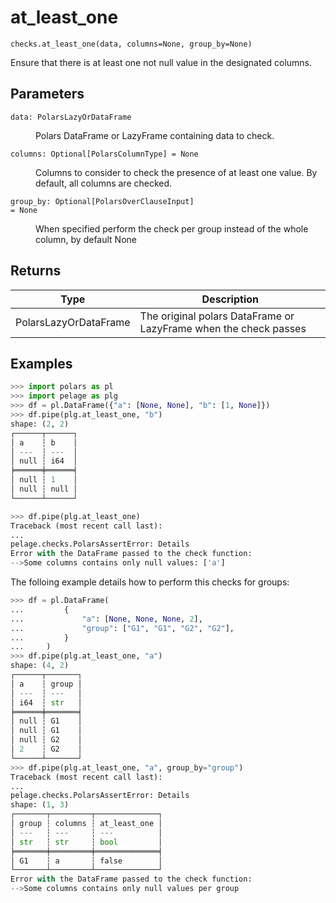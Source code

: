 # at_least_one { #pelage.checks.at_least_one }

`checks.at_least_one(data, columns=None, group_by=None)`

Ensure that there is at least one not null value in the designated columns.

## Parameters

<code><span class="parameter-name">data</span><span class="parameter-annotation-sep">:</span> <span class="parameter-annotation">PolarsLazyOrDataFrame</span></code>

:   Polars DataFrame or LazyFrame containing data to check.

<code><span class="parameter-name">columns</span><span class="parameter-annotation-sep">:</span> <span class="parameter-annotation">Optional\[PolarsColumnType\]</span> <span class="parameter-default-sep">=</span> <span class="parameter-default">None</span></code>

:   Columns to consider to check the presence of at least one value.
    By default, all columns are checked.

<code><span class="parameter-name">group_by</span><span class="parameter-annotation-sep">:</span> <span class="parameter-annotation">Optional\[PolarsOverClauseInput\]</span> <span class="parameter-default-sep">=</span> <span class="parameter-default">None</span></code>

:   When specified perform the check per group instead of the whole column,
    by default None

## Returns

| Type                  | Description                                                      |
|-----------------------|------------------------------------------------------------------|
| PolarsLazyOrDataFrame | The original polars DataFrame or LazyFrame when the check passes |

## Examples

```python
>>> import polars as pl
>>> import pelage as plg
>>> df = pl.DataFrame({"a": [None, None], "b": [1, None]})
>>> df.pipe(plg.at_least_one, "b")
shape: (2, 2)
┌──────┬──────┐
│ a    ┆ b    │
│ ---  ┆ ---  │
│ null ┆ i64  │
╞══════╪══════╡
│ null ┆ 1    │
│ null ┆ null │
└──────┴──────┘
```

```python
>>> df.pipe(plg.at_least_one)
Traceback (most recent call last):
...
pelage.checks.PolarsAssertError: Details
Error with the DataFrame passed to the check function:
-->Some columns contains only null values: ['a']
```

The folloing example details how to perform this checks for groups:

```python
>>> df = pl.DataFrame(
...         {
...             "a": [None, None, None, 2],
...             "group": ["G1", "G1", "G2", "G2"],
...         }
...     )
>>> df.pipe(plg.at_least_one, "a")
shape: (4, 2)
┌──────┬───────┐
│ a    ┆ group │
│ ---  ┆ ---   │
│ i64  ┆ str   │
╞══════╪═══════╡
│ null ┆ G1    │
│ null ┆ G1    │
│ null ┆ G2    │
│ 2    ┆ G2    │
└──────┴───────┘
>>> df.pipe(plg.at_least_one, "a", group_by="group")
Traceback (most recent call last):
...
pelage.checks.PolarsAssertError: Details
shape: (1, 3)
┌───────┬─────────┬──────────────┐
│ group ┆ columns ┆ at_least_one │
│ ---   ┆ ---     ┆ ---          │
│ str   ┆ str     ┆ bool         │
╞═══════╪═════════╪══════════════╡
│ G1    ┆ a       ┆ false        │
└───────┴─────────┴──────────────┘
Error with the DataFrame passed to the check function:
-->Some columns contains only null values per group
```